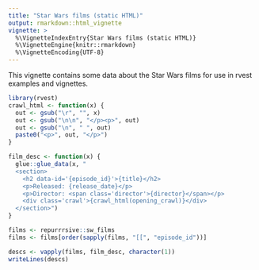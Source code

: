 ```yaml
---
title: "Star Wars films (static HTML)"
output: rmarkdown::html_vignette
vignette: >
  %\VignetteIndexEntry{Star Wars films (static HTML)}
  %\VignetteEngine{knitr::rmarkdown}
  %\VignetteEncoding{UTF-8}
---
```


This vignette contains some data about the Star Wars films for use in rvest examples and vignettes.

```r
library(rvest)
crawl_html <- function(x) {
  out <- gsub("\r", "", x)
  out <- gsub("\n\n", "</p><p>", out)
  out <- gsub("\n", " ", out) 
  paste0("<p>", out, "</p>")
}

film_desc <- function(x) {
  glue::glue_data(x, "
  <section>
    <h2 data-id='{episode_id}'>{title}</h2>
    <p>Released: {release_date}</p>
    <p>Director: <span class='director'>{director}</span></p>
    <div class='crawl'>{crawl_html(opening_crawl)}</div>
  </section>")
}

films <- repurrrsive::sw_films
films <- films[order(sapply(films, "[[", "episode_id"))]

descs <- vapply(films, film_desc, character(1))
writeLines(descs)
```

